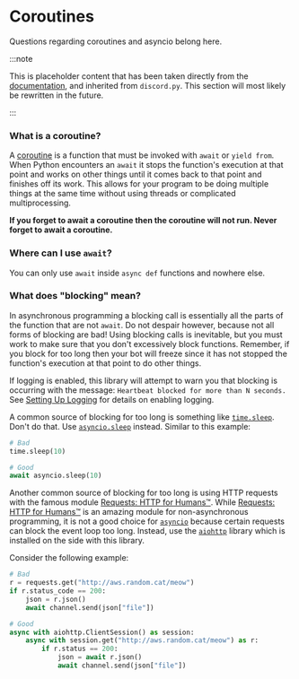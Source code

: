 # Coroutines

Questions regarding coroutines and asyncio belong here.

:::note

This is placeholder content that has been taken directly from the [documentation](https://docs.disnake.dev/en/latest/), and inherited from `discord.py`. This section will most likely be rewritten in the future.

:::

### What is a coroutine?

A [coroutine](https://docs.python.org/3/library/asyncio-task.html#coroutine) is a function that must be invoked with `await` or `yield from`. When Python encounters an `await` it stops the function's execution at that point and works on other things until it comes back to that point and finishes off its work. This allows for your program to be doing multiple things at the same time without using threads or complicated multiprocessing.

**If you forget to await a coroutine then the coroutine will not run. Never forget to await a coroutine.**

### Where can I use `await`?

You can only use `await` inside `async def` functions and nowhere else.

### What does "blocking" mean?

In asynchronous programming a blocking call is essentially all the parts of the function that are not `await`. Do not despair however, because not all forms of blocking are bad! Using blocking calls is inevitable, but you must work to make sure that you don't excessively block functions. Remember, if you block for too long then your bot will freeze since it has not stopped the function's execution at that point to do other things.

If logging is enabled, this library will attempt to warn you that blocking is occurring with the message: `Heartbeat blocked for more than N seconds.` See [Setting Up Logging](https://docs.disnake.dev/en/latest/logging.html#logging-setup) for details on enabling logging.

A common source of blocking for too long is something like [`time.sleep`](https://docs.python.org/3/library/time.html#time.sleep). Don't do that. Use [`asyncio.sleep`](https://docs.python.org/3/library/asyncio-task.html#asyncio.sleep)
instead. Similar to this example:

```python
# Bad
time.sleep(10)

# Good
await asyncio.sleep(10)
```

Another common source of blocking for too long is using HTTP requests with the famous module [Requests: HTTP for Humans™](https://docs.python-requests.org/en/latest/). While [Requests: HTTP for Humans™](https://docs.python-requests.org/en/latest/) is an amazing module for non-asynchronous programming, it is not a good choice for [`asyncio`](https://docs.python.org/3/library/asyncio.html#module-asyncio) because certain requests can block the event loop too long. Instead, use the [`aiohttp`](https://docs.aiohttp.org/en/stable/index.html) library which is installed on the side with this library.

Consider the following example:

```python
# Bad
r = requests.get("http://aws.random.cat/meow")
if r.status_code == 200:
    json = r.json()
    await channel.send(json["file"])

# Good
async with aiohttp.ClientSession() as session:
    async with session.get("http://aws.random.cat/meow") as r:
        if r.status == 200:
            json = await r.json()
            await channel.send(json["file"])
```
